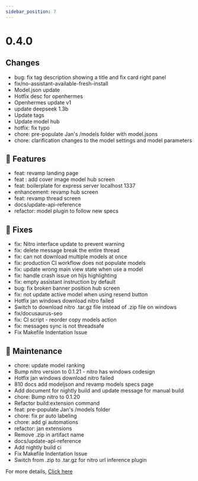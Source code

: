 ```yaml
---
sidebar_position: 7
---
```


# 0.4.0

## Changes

 - bug: fix tag description showing a title and fix card right panel
 - fix/no-assistant-available-fresh-install
 - Model.json update
 - Hotfix desc for openhermes
 - Openhermes update v1
 - update deepseek 1.3b
 - Update tags
 - Update model hub
 - hotfix: fix typo
 - chore: pre-populate Jan's /models folder with model.jsons
 - chore: clarification changes to the model settings and model parameters

## 🚀 Features

 - feat: revamp landing page
 - feat : add cover image model hub screen
 - feat: boilerplate for express server localhost 1337
 - enhancement: revamp hub screen
 - feat: revamp thread screen
 - docs/update-api-reference
 - refactor: model plugin to follow new specs

## 🐛 Fixes

 - fix: Nitro interface update to prevent warning
 - fix: delete message break the entire thread
 - fix: can not download multiple models at once
 - fix: production CI workflow does not populate models
 - fix: update wrong main view state when use a model
 - fix: handle crash issue on hljs highlighting
 - fix: empty assistant instruction by default
 - bug: fix broken banner position hub screen
 - fix: not update active model when using resend button
 - Hotfix jan windows download nitro failed
 - Switch to download nitro .tar.gz file instead of .zip file on windows
 - fix/docusaurus-seo
 - fix: CI script - reorder copy models action
 - fix: messages sync is not threadsafe
 - Fix Makefile Indentation Issue

## 🧰 Maintenance

 - chore: update model ranking
 - Bump nitro version to 0.1.21 - nitro has windows codesign
 - Hotfix jan windows download nitro failed
 - 810 docs add modeljson and revamp models specs page
 - Add document for nightly build and update message for manual build
 - chore: Bump nitro to 0.1.20
 - Refactor build:extension command
 - feat: pre-populate Jan's /models folder
 - chore: fix pr auto labeling
 - chore: add gi automations
 - refactor: jan extensions
 - Remove .zip in artifact name
 - docs/update-api-reference
 - Add nightly build ci
 - Fix Makefile Indentation Issue
 - Switch from .zip to .tar.gz for nitro url inference plugin

For more details, [Click here](https://github.com/janhq/jan/releases/tag/v0.4.0)
